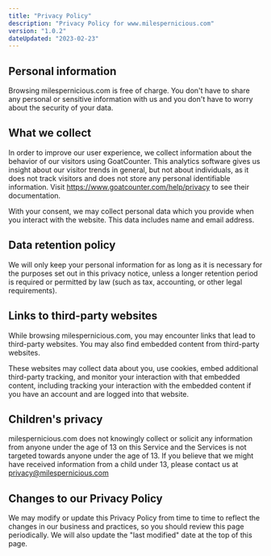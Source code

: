 ```yaml
---
title: "Privacy Policy"
description: "Privacy Policy for www.milespernicious.com"
version: "1.0.2"
dateUpdated: "2023-02-23"
---
```


## Personal information

Browsing milespernicious.com is free of charge. You don't have to share any personal or sensitive information with us and you don't have to worry about the security of your data.

## What we collect

In order to improve our user experience, we collect information about the behavior of our visitors using GoatCounter.  This analytics software gives us insight about our visitor trends in general, but not about individuals, as it does not track visitors and does not store any personal identifiable information. Visit https://www.goatcounter.com/help/privacy to see their documentation.

With your consent, we may collect personal data which you provide when you interact with the website. This data includes name and email address.

## Data retention policy

We will only keep your personal information for as long as it is necessary for the purposes set out in this privacy notice, unless a longer retention period is required or permitted by law (such as tax, accounting, or other legal requirements).

## Links to third-party websites

While browsing milespernicious.com, you may encounter links that lead to third-party websites.  You may also find embedded content from third-party websites.

These websites may collect data about you, use cookies, embed additional third-party tracking, and monitor your interaction with that embedded content, including tracking your interaction with the embedded content if you have an account and are logged into that website.

## Children's privacy

milespernicious.com does not knowingly collect or solicit any information from anyone under the age of 13 on this Service and the Services is not targeted towards anyone under the age of 13. If you believe that we might have received information from a child under 13, please contact us at privacy@milespernicious.com

## Changes to our Privacy Policy

We may modify or update this Privacy Policy from time to time to reflect the changes in our business and practices, so you should review this page periodically. We will also update the "last modified" date at the top of this page.
